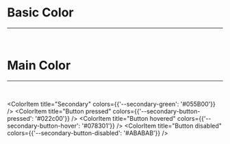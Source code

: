 
<Meta title="Colors/Theme" />

# Basic Color

---

<br />
<ColorPalette>
  <ColorItem title="Black" colors={{'--black': '#393939'}} />
  <ColorItem title="White" colors={{'--white': '#FFFFFF'}} />
  <ColorItem
    title="Greyscale"
    colors={{
      '--grey-80': '#676767',
      '--grey-60': '#ABABAB',
      '--grey-50': '#D8D8D8',
      '--grey-30': '#EFEFEF',
      '--grey-10': '#FAFAFA',
    }}
  />
  <ColorItem title="dimmColor" colors={{'--dimm-layer': 'rgba(0, 0, 0, 0.4)'}} />
  <ColorItem title="disableColor" colors={{'--disable-layer': 'rgba(0, 0, 0, 0.6)'}} />
</ColorPalette>

# Main Color

---

<br />
<ColorPalette>
  <ColorItem
    title="Primary"
    colors={{'--primary-orange': '#ED5500'}}
  />
  <ColorItem title="Button pressed" colors={{'--primary-button-pressed': '#B64100'}} />
  <ColorItem title="Button hovered" colors={{'--primary-button-hover': '#D74000'}} />
  <ColorItem title="Button disabled" colors={{'--primary-button-disabled': '#ABABAB'}} />

  <ColorItem
    title="Secondary"
    colors={{'--secondary-green': '#055B00'}}
  />
  <ColorItem title="Button pressed" colors={{'--secondary-button-pressed': '#022c00'}} />
  <ColorItem title="Button hovered" colors={{'--secondary-button-hover': '#078301'}} />
  <ColorItem title="Button disabled" colors={{'--secondary-button-disabled': '#ABABAB'}} />
</ColorPalette>
